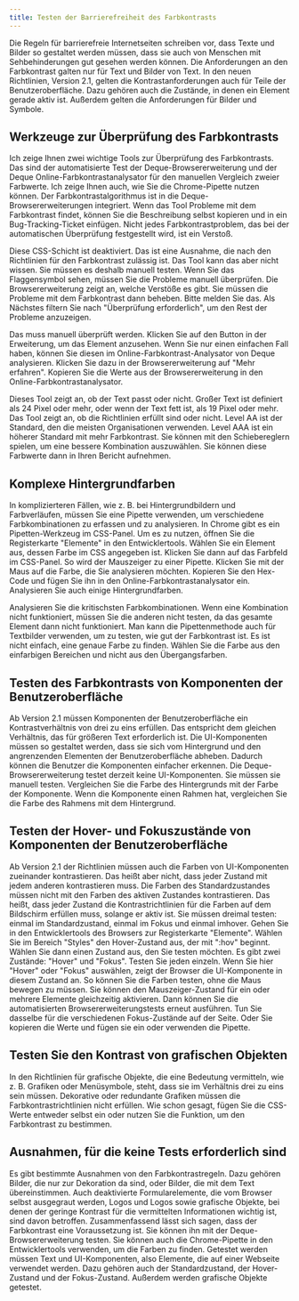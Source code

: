 ```yaml
---
title: Testen der Barrierefreiheit des Farbkontrasts
---
```


Die Regeln für barrierefreie Internetseiten schreiben vor, dass Texte und Bilder so gestaltet werden müssen, dass sie auch von
Menschen mit Sehbehinderungen gut gesehen werden können. Die Anforderungen an den Farbkontrast galten nur für Text und Bilder von
Text. In den neuen Richtlinien, Version 2.1, gelten die Kontrastanforderungen auch für Teile der Benutzeroberfläche. Dazu gehören
auch die Zustände, in denen ein Element gerade aktiv ist. Außerdem gelten die Anforderungen für Bilder und Symbole.

## Werkzeuge zur Überprüfung des Farbkontrasts

Ich zeige Ihnen zwei wichtige Tools zur Überprüfung des Farbkontrasts. Das sind der automatisierte Test der Deque-Browsererweiterung
und der Deque Online-Farbkontrastanalysator für den manuellen Vergleich zweier Farbwerte. Ich zeige Ihnen auch, wie Sie die
Chrome-Pipette nutzen können. Der Farbkontrastalgorithmus ist in die Deque-Browsererweiterungen integriert. Wenn das Tool
Probleme mit dem Farbkontrast findet, können Sie die Beschreibung selbst kopieren und in ein Bug-Tracking-Ticket einfügen.
Nicht jedes Farbkontrastproblem, das bei der automatischen Überprüfung festgestellt wird, ist ein Verstoß.

Diese CSS-Schicht ist deaktiviert. Das ist eine Ausnahme, die nach den Richtlinien für den Farbkontrast zulässig ist. Das Tool kann
das aber nicht wissen. Sie müssen es deshalb manuell testen. Wenn Sie das Flaggensymbol sehen, müssen Sie die Probleme manuell
überprüfen. Die Browsererweiterung zeigt an, welche Verstöße es gibt. Sie müssen die Probleme mit dem Farbkontrast dann beheben.
Bitte melden Sie das. Als Nächstes filtern Sie nach "Überprüfung erforderlich", um den Rest der Probleme anzuzeigen.

Das muss manuell überprüft werden. Klicken Sie auf den Button in der Erweiterung, um das Element anzusehen. Wenn Sie nur einen
einfachen Fall haben, können Sie diesen im Online-Farbkontrast-Analysator von Deque analysieren. Klicken Sie dazu in der
Browsererweiterung auf "Mehr erfahren". Kopieren Sie die Werte aus der Browsererweiterung in den Online-Farbkontrastanalysator.

Dieses Tool zeigt an, ob der Text passt oder nicht. Großer Text ist definiert als 24 Pixel oder mehr, oder wenn der Text fett
ist, als 19 Pixel oder mehr. Das Tool zeigt an, ob die Richtlinien erfüllt sind oder nicht. Level AA ist der Standard, den die
meisten Organisationen verwenden. Level AAA ist ein höherer Standard mit mehr Farbkontrast. Sie können mit den Schiebereglern
spielen, um eine bessere Kombination auszuwählen. Sie können diese Farbwerte dann in Ihren Bericht aufnehmen.

## Komplexe Hintergrundfarben

In komplizierteren Fällen, wie z. B. bei Hintergrundbildern und Farbverläufen, müssen Sie eine Pipette verwenden, um verschiedene
Farbkombinationen zu erfassen und zu analysieren. In Chrome gibt es ein Pipetten-Werkzeug im CSS-Panel. Um es zu nutzen, öffnen Sie
die Registerkarte "Elemente" in den Entwicklertools. Wählen Sie ein Element aus, dessen Farbe im CSS angegeben ist. Klicken Sie dann
auf das Farbfeld im CSS-Panel. So wird der Mauszeiger zu einer Pipette. Klicken Sie mit der Maus auf die Farbe, die Sie analysieren
möchten. Kopieren Sie den Hex-Code und fügen Sie ihn in den Online-Farbkontrastanalysator ein. Analysieren Sie auch einige
Hintergrundfarben.

Analysieren Sie die kritischsten Farbkombinationen. Wenn eine Kombination nicht funktioniert, müssen Sie die anderen nicht
testen, da das gesamte Element dann nicht funktioniert. Man kann die Pipettenmethode auch für Textbilder verwenden, um zu testen,
wie gut der Farbkontrast ist. Es ist nicht einfach, eine genaue Farbe zu finden. Wählen Sie die Farbe aus den einfarbigen Bereichen
und nicht aus den Übergangsfarben.

## Testen des Farbkontrasts von Komponenten der Benutzeroberfläche

Ab Version 2.1 müssen Komponenten der Benutzeroberfläche ein Kontrastverhältnis von drei zu eins erfüllen. Das entspricht dem
gleichen Verhältnis, das für größeren Text erforderlich ist. Die UI-Komponenten müssen so gestaltet werden, dass sie sich vom
Hintergrund und den angrenzenden Elementen der Benutzeroberfläche abheben. Dadurch können die Benutzer die Komponenten einfacher
erkennen. Die Deque-Browsererweiterung testet derzeit keine UI-Komponenten. Sie müssen sie manuell testen. Vergleichen Sie die
Farbe des Hintergrunds mit der Farbe der Komponente. Wenn die Komponente einen Rahmen hat, vergleichen Sie die Farbe des Rahmens
mit dem Hintergrund.

## Testen der Hover- und Fokuszustände von Komponenten der Benutzeroberfläche

Ab Version 2.1 der Richtlinien müssen auch die Farben von UI-Komponenten zueinander kontrastieren. Das heißt aber nicht, dass
jeder Zustand mit jedem anderen kontrastieren muss. Die Farben des Standardzustandes müssen nicht mit den Farben des aktiven
Zustandes kontrastieren. Das heißt, dass jeder Zustand die Kontrastrichtlinien für die Farben auf dem Bildschirm erfüllen muss,
solange er aktiv ist. Sie müssen dreimal testen: einmal im Standardzustand, einmal im Fokus und einmal imhover. Gehen Sie in den
Entwicklertools des Browsers zur Registerkarte "Elemente". Wählen Sie im Bereich "Styles" den Hover-Zustand aus, der mit ":hov"
beginnt. Wählen Sie dann einen Zustand aus, den Sie testen möchten. Es gibt zwei Zustände: "Hover" und "Fokus". Testen Sie jeden
einzeln. Wenn Sie hier "Hover" oder "Fokus" auswählen, zeigt der Browser die UI-Komponente in diesem Zustand an. So können Sie
die Farben testen, ohne die Maus bewegen zu müssen. Sie können den Mauszeiger-Zustand für ein oder mehrere Elemente gleichzeitig
aktivieren. Dann können Sie die automatisierten Browsererweiterungstests erneut ausführen. Tun Sie dasselbe für die verschiedenen
Fokus-Zustände auf der Seite. Oder Sie kopieren die Werte und fügen sie ein oder verwenden die Pipette.

## Testen Sie den Kontrast von grafischen Objekten

In den Richtlinien für grafische Objekte, die eine Bedeutung vermitteln, wie z. B. Grafiken oder Menüsymbole, steht, dass sie im
Verhältnis drei zu eins sein müssen. Dekorative oder redundante Grafiken müssen die Farbkontrastrichtlinien nicht erfüllen. Wie schon
gesagt, fügen Sie die CSS-Werte entweder selbst ein oder nutzen Sie die Funktion, um den Farbkontrast zu bestimmen.

## Ausnahmen, für die keine Tests erforderlich sind

Es gibt bestimmte Ausnahmen von den Farbkontrastregeln. Dazu gehören Bilder, die nur zur Dekoration da sind, oder Bilder, die mit
dem Text übereinstimmen. Auch deaktivierte Formularelemente, die vom Browser selbst ausgegraut werden, Logos und Logos sowie grafische
Objekte, bei denen der geringe Kontrast für die vermittelten Informationen wichtig ist, sind davon betroffen. Zusammenfassend lässt
sich sagen, dass der Farbkontrast eine Voraussetzung ist. Sie können ihn mit der Deque-Browsererweiterung testen. Sie können auch die
Chrome-Pipette in den Entwicklertools verwenden, um die Farben zu finden. Getestet werden müssen Text und UI-Komponenten, also
Elemente, die auf einer Webseite verwendet werden. Dazu gehören auch der Standardzustand, der Hover-Zustand und der Fokus-Zustand.
Außerdem werden grafische Objekte getestet.

